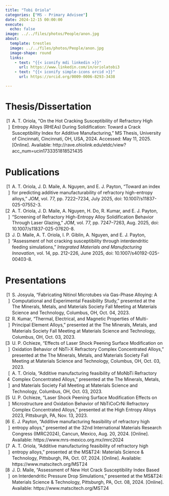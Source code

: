 ```yaml
---
title: "Tobi Oriola"
categories: ["MS - Primary Advisee"]
date: 2024-12-15 00:00:00
execute:
  echo: false
image: ../../files/photos/People/anon.jpg
about:
  template: trestles
  image: ../../files/photos/People/anon.jpg
  image-shape: round
  links:
    - text: "{{< iconify mdi linkedin >}}"
      url: https://www.linkedin.com/in/oriolatobi3
    - text: "{{< iconify simple-icons orcid >}}"
      url: https://orcid.org/0009-0006-8293-3438

---
```



# Thesis/Dissertation

```{=html}
<?xml version="1.0"?>
<div class="csl-bib-body" style="line-height: 1.35; ">
  <div class="csl-entry" style="clear: left; ">
    <div class="csl-left-margin" style="float: left; padding-right: 0.5em; text-align: right; width: 1em;">[1]</div><div class="csl-right-inline" style="margin: 0 .4em 0 1.5em;">A. T. Oriola, &#x201C;On the Hot Cracking Susceptibility of Refractory High Entropy Alloys (RHEAs) During Solidification: Toward a Crack Susceptibility Index for Additive Manufacturing,&#x201D; MS Thesis, University of Cincinnati, Cincinnati, OH, USA, 2024. Accessed: May 11, 2025. [Online]. Available: http://rave.ohiolink.edu/etdc/view?acc_num=ucin1733351818521435</div>
  </div>
</div>
```

# Publications

```{=html}
<?xml version="1.0"?>
<div class="csl-bib-body" style="line-height: 1.35; ">
  <div class="csl-entry" style="clear: left; ">
    <div class="csl-left-margin" style="float: left; padding-right: 0.5em; text-align: right; width: 1em;">[1]</div><div class="csl-right-inline" style="margin: 0 .4em 0 1.5em;">A. T. Oriola, J. D. Maile, A. Nguyen, and E. J. Payton, &#x201C;Toward an index for predicting additive manufacturability of refractory high-entropy alloys,&#x201D; <i>JOM</i>, vol. 77, pp. 7222&#x2013;7234, July 2025, doi: 10.1007/s11837-025-07552-3.</div>
  </div>
  <div class="csl-entry" style="clear: left; ">
    <div class="csl-left-margin" style="float: left; padding-right: 0.5em; text-align: right; width: 1em;">[2]</div><div class="csl-right-inline" style="margin: 0 .4em 0 1.5em;">A. T. Oriola, J. D. Maile, A. Nguyen, H. Do, R. Kumar, and E. J. Payton, &#x201C;Screening of Refractory High-Entropy Alloy Solidification Behavior Through Laser Glazing,&#x201D; <i>JOM</i>, vol. 77, pp. 7247&#x2013;7263, Aug. 2025, doi: 10.1007/s11837-025-07620-8.</div>
  </div>
  <div class="csl-entry" style="clear: left; ">
    <div class="csl-left-margin" style="float: left; padding-right: 0.5em; text-align: right; width: 1em;">[3]</div><div class="csl-right-inline" style="margin: 0 .4em 0 1.5em;">J. D. Maile, A. T. Oriola, I. P. Giblin, A. Nguyen, and E. J. Payton, &#x201C;Assessment of hot cracking susceptibility through interdendritic feeding simulations,&#x201D; <i>Integrated Materials and Manufacturing Innovation</i>, vol. 14, pp. 212&#x2013;226, June 2025, doi: 10.1007/s40192-025-00403-8.</div>
  </div>
</div>
```

# Presentations

```{=html}
<?xml version="1.0"?>
<div class="csl-bib-body" style="line-height: 1.35; ">
  <div class="csl-entry" style="clear: left; ">
    <div class="csl-left-margin" style="float: left; padding-right: 0.5em; text-align: right; width: 1em;">[1]</div><div class="csl-right-inline" style="margin: 0 .4em 0 1.5em;">S. Josyula, &#x201C;Fabricating Nitinol Microtubes via Gas-Phase Alloying: A Computational and Experimental Feasibility Study,&#x201D; presented at the The Minerals, Metals, and Materials Society Fall Meeting at Materials Science and Technology, Columbus, OH, Oct. 04, 2023.</div>
  </div>
  <div class="csl-entry" style="clear: left; ">
    <div class="csl-left-margin" style="float: left; padding-right: 0.5em; text-align: right; width: 1em;">[2]</div><div class="csl-right-inline" style="margin: 0 .4em 0 1.5em;">R. Kumar, &#x201C;Thermal, Electrical, and Magnetic Properties of Multi-Principal Element Alloys,&#x201D; presented at the The Minerals, Metals, and Materials Society Fall Meeting at Materials Science and Technology, Columbus, OH, Oct. 03, 2023.</div>
  </div>
  <div class="csl-entry" style="clear: left; ">
    <div class="csl-left-margin" style="float: left; padding-right: 0.5em; text-align: right; width: 1em;">[3]</div><div class="csl-right-inline" style="margin: 0 .4em 0 1.5em;">U. P. Ochieze, &#x201C;Effects of Laser Shock Peening Surface Modification on Oxidation Behavior of NbTi-X Refractory Complex Concentrated Alloys,&#x201D; presented at the The Minerals, Metals, and Materials Society Fall Meeting at Materials Science and Technology, Columbus, OH, Oct. 03, 2023.</div>
  </div>
  <div class="csl-entry" style="clear: left; ">
    <div class="csl-left-margin" style="float: left; padding-right: 0.5em; text-align: right; width: 1em;">[4]</div><div class="csl-right-inline" style="margin: 0 .4em 0 1.5em;">A. T. Oriola, &#x201C;Additive manufacturing feasibility of MoNbTi Refractory Complex Concentrated Alloys,&#x201D; presented at the The Minerals, Metals, and Materials Society Fall Meeting at Materials Science and Technology, Columbus, OH, Oct. 03, 2023.</div>
  </div>
  <div class="csl-entry" style="clear: left; ">
    <div class="csl-left-margin" style="float: left; padding-right: 0.5em; text-align: right; width: 1em;">[5]</div><div class="csl-right-inline" style="margin: 0 .4em 0 1.5em;">U. P. Ochieze, &#x201C;Laser Shock Peening Surface Modification Effects on Microstructure and Oxidation Behavior of NbTiCoCrNi Refractory Complex Concentrated Alloys,&#x201D; presented at the High Entropy Alloys 2023, Pittsburgh, PA, Nov. 13, 2023.</div>
  </div>
  <div class="csl-entry" style="clear: left; ">
    <div class="csl-left-margin" style="float: left; padding-right: 0.5em; text-align: right; width: 1em;">[6]</div><div class="csl-right-inline" style="margin: 0 .4em 0 1.5em;">E. J. Payton, &#x201C;Additive manufacturing feasibility of refractory high entropy alloys,&#x201D; presented at the 32nd International Materials Research Congress (IMRC2024), Cancun, Mexico, Aug. 20, 2024. [Online]. Available: https://www.mrs-mexico.org.mx/imrc2024</div>
  </div>
  <div class="csl-entry" style="clear: left; ">
    <div class="csl-left-margin" style="float: left; padding-right: 0.5em; text-align: right; width: 1em;">[7]</div><div class="csl-right-inline" style="margin: 0 .4em 0 1.5em;">A. T. Oriola, &#x201C;Additive manufacturing feasibility of refractory high entropy alloys,&#x201D; presented at the MS&amp;T24: Materials Science &amp; Technology, Pittsburgh, PA, Oct. 07, 2024. [Online]. Available: https://www.matscitech.org/MST24</div>
  </div>
  <div class="csl-entry" style="clear: left; ">
    <div class="csl-left-margin" style="float: left; padding-right: 0.5em; text-align: right; width: 1em;">[8]</div><div class="csl-right-inline" style="margin: 0 .4em 0 1.5em;">J. D. Maile, &#x201C;Assessment of New Hot Crack Susceptibility Index Based on Interdendritic Pressure Drop Simulations,&#x201D; presented at the MS&amp;T24: Materials Science &amp; Technology, Pittsburgh, PA, Oct. 08, 2024. [Online]. Available: https://www.matscitech.org/MST24</div>
  </div>
</div>
```


